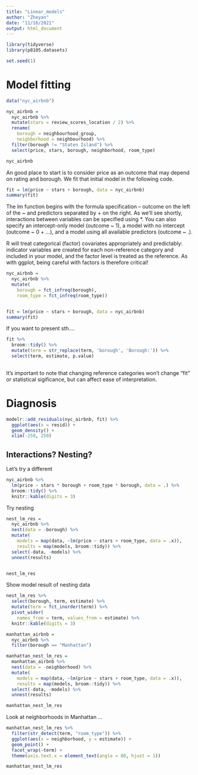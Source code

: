 ```yaml
---
title: "Linear_models"
author: "Zheyan"
date: "11/16/2021"
output: html_document
---
```


```r
library(tidyverse)
library(p8105.datasets)

set.seed(1)
```

# Model fitting

```r
data("nyc_airbnb")

nyc_airbnb = 
  nyc_airbnb %>% 
  mutate(stars = review_scores_location / 2) %>% 
  rename(
    borough = neighbourhood_group,
    neighborhood = neighbourhood) %>% 
  filter(borough != "Staten Island") %>% 
  select(price, stars, borough, neighborhood, room_type)

nyc_airbnb
```

An good place to start is to consider price as an outcome that may depend on rating and borough. We fit that initial model in the following code.

```r
fit = lm(price ~ stars + borough, data = nyc_airbnb)
summary(fit)
```

The lm function begins with the formula specification – outcome on the left of the ~ and predictors separated by + on the right. As we’ll see shortly, interactions between variables can be specified using *. You can also specify an intercept-only model (outcome ~ 1), a model with no intercept (outcome ~ 0 + ...), and a model using all available predictors (outcome ~ .).

R will treat categorical (factor) covariates appropriately and predictably: indicator variables are created for each non-reference category and included in your model, and the factor level is treated as the reference. As with ggplot, being careful with factors is therefore critical!

```r

nyc_airbnb = 
  nyc_airbnb %>% 
  mutate(
    borough = fct_infreq(borough),
    room_type = fct_infreq(room_type))


fit = lm(price ~ stars + borough, data = nyc_airbnb)
summary(fit)
```
If you want to present sth....


```r
fit %>%  
  broom::tidy() %>%
  mutate(term = str_replace(term, 'borough', 'Borough:')) %>% 
  select(term, estimate, p.value)
  
```

It’s important to note that changing reference categories won’t change “fit” or statistical sigificance, but can affect ease of interpretation.


# Diagnosis

```r
modelr::add_residuals(nyc_airbnb, fit) %>% 
  ggplot(aes(x = resid)) +
  geom_density() +
  xlim(-250, 250)
```

## Interactions? Nesting?

Let's try a different 

```r
nyc_airbnb %>% 
  lm(price ~ stars * borough + room_type * borough, data = .) %>% 
  broom::tidy() %>% 
  knitr::kable(digits = 3)
```

Try nesting

```r
nest_lm_res =
  nyc_airbnb %>% 
  nest(data = -borough) %>% 
  mutate(
    models = map(data, ~lm(price ~ stars + room_type, data = .x)),
    results = map(models, broom::tidy)) %>% 
  select(-data, -models) %>% 
  unnest(results)


nest_lm_res
```


Show model result of nesting data

```r
nest_lm_res %>% 
  select(borough, term, estimate) %>% 
  mutate(term = fct_inorder(term)) %>% 
  pivot_wider(
    names_from = term, values_from = estimate) %>% 
  knitr::kable(digits = 3)
```

```r
manhattan_airbnb =
  nyc_airbnb %>% 
  filter(borough == "Manhattan")

manhattan_nest_lm_res =
  manhattan_airbnb %>% 
  nest(data = -neighborhood) %>% 
  mutate(
    models = map(data, ~lm(price ~ stars + room_type, data = .x)),
    results = map(models, broom::tidy)) %>% 
  select(-data, -models) %>% 
  unnest(results)

manhattan_nest_lm_res
```

Look at neighborhoods in Manhattan ...

```r
manhattan_nest_lm_res %>% 
  filter(str_detect(term, "room_type")) %>% 
  ggplot(aes(x = neighborhood, y = estimate)) + 
  geom_point() + 
  facet_wrap(~term) + 
  theme(axis.text.x = element_text(angle = 80, hjust = 1))

manhattan_nest_lm_res

```














